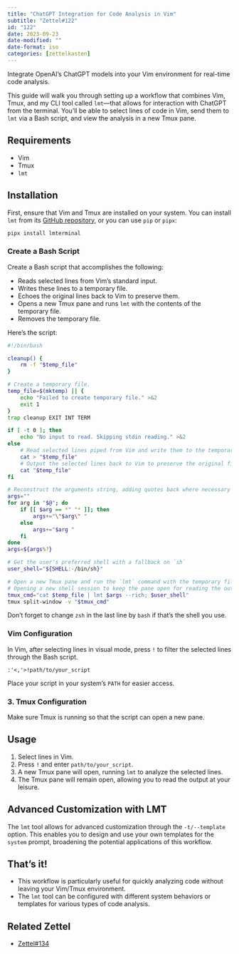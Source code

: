 ```yaml
---
title: "ChatGPT Integration for Code Analysis in Vim"
subtitle: "Zettel#122"
id: "122"
date: 2023-09-23
date-modified: ""
date-format: iso
categories: [zettelkasten]
---
```

Integrate OpenAI's ChatGPT models into your Vim environment for real-time code analysis.

This guide will walk you through setting up a workflow that combines Vim, Tmux, and my CLI tool called `lmt`—that allows for interaction with ChatGPT from the terminal. You'll be able to select lines of code in Vim, send them to `lmt` via a Bash script, and view the analysis in a new Tmux pane.

## Requirements

* Vim
* Tmux
* `lmt`

## Installation

First, ensure that Vim and Tmux are installed on your system. You can install `lmt` from its [GitHub repository](https://github.com/sderev/lmterminal), or you can use `pip` or `pipx`:

```bash
pipx install lmterminal
```

### Create a Bash Script

Create a Bash script that accomplishes the following:

* Reads selected lines from Vim's standard input.
* Writes these lines to a temporary file.
* Echoes the original lines back to Vim to preserve them.
* Opens a new Tmux pane and runs `lmt` with the contents of the temporary file.
* Removes the temporary file.

Here's the script:

```bash
#!/bin/bash

cleanup() {
    rm -f "$temp_file"
}

# Create a temporary file.
temp_file=$(mktemp) || {
    echo "Failed to create temporary file." >&2
    exit 1
}
trap cleanup EXIT INT TERM

if [ -t 0 ]; then
    echo "No input to read. Skipping stdin reading." >&2
else
    # Read selected lines piped from Vim and write them to the temporary file.
    cat > "$temp_file"
    # Output the selected lines back to Vim to preserve the original file.
    cat "$temp_file"
fi

# Reconstruct the arguments string, adding quotes back where necessary
args=""
for arg in "$@"; do
    if [[ $arg == *" "* ]]; then
        args+="\"$arg\" "
    else
        args+="$arg "
    fi
done
args=${args%?}

# Get the user's preferred shell with a fallback on `sh`
user_shell="${SHELL:-/bin/sh}"

# Open a new Tmux pane and run the `lmt` command with the temporary file as input.
# Opening a new shell session to keep the pane open for reading the output.
tmux_cmd="cat $temp_file | lmt $args --rich; $user_shell"
tmux split-window -v "$tmux_cmd"
```

Don't forget to change `zsh` in the last line by `bash` if that's the shell you use.

### Vim Configuration

In Vim, after selecting lines in visual mode, press `!` to filter the selected lines through the Bash script.

```vim
:'<,'>!path/to/your_script
```

Place your script in your system's `PATH` for easier access.

### 3. Tmux Configuration

Make sure Tmux is running so that the script can open a new pane.

## Usage

1. Select lines in Vim.
2. Press `!` and enter `path/to/your_script`.
3. A new Tmux pane will open, running `lmt` to analyze the selected lines.
4. The Tmux pane will remain open, allowing you to read the output at your leisure.

## Advanced Customization with LMT

The `lmt` tool allows for advanced customization through the `-t/--template` option. This enables you to design and use your own templates for the `system` prompt, broadening the potential applications of this workflow.

## That's it!

* This workflow is particularly useful for quickly analyzing code without leaving your Vim/Tmux environment.
* The `lmt` tool can be configured with different system behaviors or templates for various types of code analysis.

## Related Zettel

* [Zettel#134](/zettel/134)
